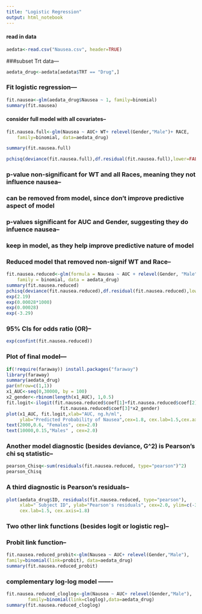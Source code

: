 ```yaml
---
title: "Logistic Regression"
output: html_notebook
---
```


#### read in data
```r
aedata<-read.csv("Nausea.csv", header=TRUE)

```

###subset Trt data---
```r
aedata_drug<-aedata[aedata$TRT == "Drug",]

```

### Fit logistic regression---
```r
fit.nausea<-glm(aedata_drug$Nausea ~ 1, family=binomial)
summary(fit.nausea)

```

#### consider full model with all covariates--
```r
fit.nausea.full<-glm(Nausea ~ AUC+ WT+ relevel(Gender,"Male")+ RACE,
    family=binomial, data=aedata_drug)

summary(fit.nausea.full)

pchisq(deviance(fit.nausea.full),df.residual(fit.nausea.full),lower=FALSE)

```

### p-value non-significant for WT and all Races, meaning they not influence nausea--
### can be removed from model, since don't improve predictive aspect of model
### p-values significant for AUC and Gender, suggesting they do infuence nausea--
### keep in model, as they help improve predictive nature of model

### Reduced model that removed non-signif WT and Race--
```r
fit.nausea.reduced<-glm(formula = Nausea ~ AUC + relevel(Gender, "Male"), 
    family = binomial, data = aedata_drug)
summary(fit.nausea.reduced)
pchisq(deviance(fit.nausea.reduced),df.residual(fit.nausea.reduced),lower=FALSE)
exp(2.19)
exp(0.00028*1000)
exp(0.00028)
exp(-3.29)

```

### 95% CIs for odds ratio (OR)--
```r
exp(confint(fit.nausea.reduced))

```

### Plot of final model---
```r
if(!require(faraway)) install.packages("faraway")
library(faraway)
summary(aedata_drug)
par(mfrow=c(1,1))
x1_AUC<-seq(0,30000, by = 100)
x2_gender<-rbinom(length(x1_AUC), 1,0.5)
fit.logit<-ilogit(fit.nausea.reduced$coef[1]+fit.nausea.reduced$coef[2]*x1_AUC+ 
                    fit.nausea.reduced$coef[3]*x2_gender)
plot(x1_AUC, fit.logit,xlab="AUC, ng.h/ml", 
     ylab="Predicted Probability of Nausea",cex=1.8, cex.lab=1.5,cex.axis = 1.8)
text(2000,0.6, "Females", cex=2.0)
text(10000,0.15,"Males" , cex=2.0)

```


### Another model diagnostic (besides deviance, G^2) is Pearson's chi sq statistic--
```r
pearson_Chisq<-sum(residuals(fit.nausea.reduced, type="pearson")^2)
pearson_Chisq

```


### A third diagnostic is Pearson's residuals--
```r
plot(aedata_drug$ID, residuals(fit.nausea.reduced, type="pearson"), 
     xlab=" Subject ID", ylab="Pearson's residuals", cex=2.0, ylim=c(-3,3), 
     cex.lab=1.5, cex.axis=1.8)

```

### Two other link functions (besides logit or logistic reg)--
### Probit link function--
```r
fit.nausea.reduced_probit<-glm(Nausea ~ AUC+ relevel(Gender,"Male"),
family=binomial(link=probit), data=aedata_drug)
summary(fit.nausea.reduced_probit)

```

### complementary log-log model -------
```r
fit.nausea.reduced_cloglog<-glm(Nausea ~ AUC+ relevel(Gender,"Male"), 
        family=binomial(link=cloglog),data=aedata_drug)
summary(fit.nausea.reduced_cloglog)

```

